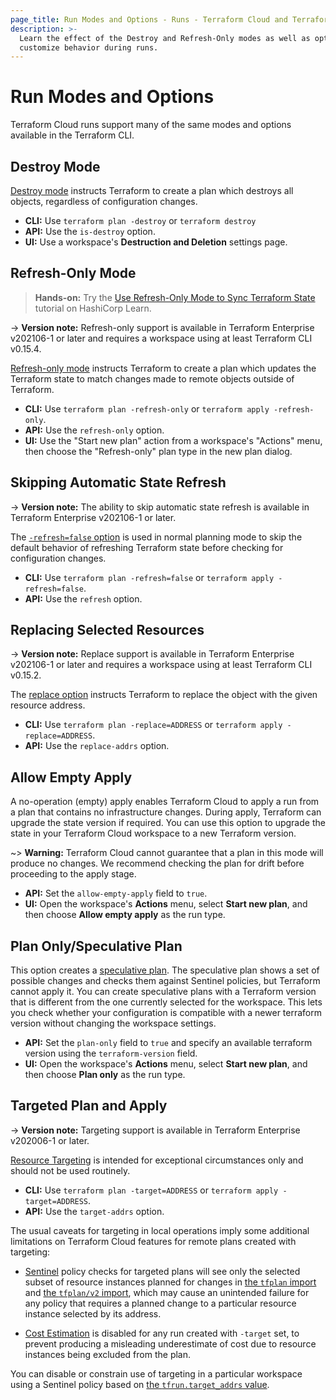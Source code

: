```yaml
---
page_title: Run Modes and Options - Runs - Terraform Cloud and Terraform Enterprise
description: >-
  Learn the effect of the Destroy and Refresh-Only modes as well as options to
  customize behavior during runs.
---
```


# Run Modes and Options

Terraform Cloud runs support many of the same modes and options available in the Terraform CLI.

## Destroy Mode

[Destroy mode](/cli/commands/plan#planning-modes) instructs Terraform to create a plan which destroys all objects, regardless of configuration changes.

- **CLI:** Use `terraform plan -destroy` or `terraform destroy`
- **API:** Use the `is-destroy` option.
- **UI:** Use a workspace's **Destruction and Deletion** settings page.

## Refresh-Only Mode

> **Hands-on:** Try the [Use Refresh-Only Mode to Sync Terraform State](https://learn.hashicorp.com/tutorials/terraform/refresh) tutorial on HashiCorp Learn.

-> **Version note:** Refresh-only support is available in Terraform Enterprise v202106-1 or later and requires a workspace using at least Terraform CLI v0.15.4.

[Refresh-only mode](/cli/commands/plan#planning-modes) instructs Terraform to create a plan which updates the Terraform state to match changes made to remote objects outside of Terraform.

- **CLI:** Use `terraform plan -refresh-only` or `terraform apply -refresh-only`.
- **API:** Use the `refresh-only` option.
- **UI:** Use the "Start new plan" action from a workspace's "Actions" menu, then choose the "Refresh-only" plan type in the new plan dialog.

## Skipping Automatic State Refresh

-> **Version note:** The ability to skip automatic state refresh is available in Terraform Enterprise v202106-1 or later.

The [`-refresh=false` option](/cli/commands/plan#refresh-false) is used in normal planning mode to skip the default behavior of refreshing Terraform state before checking for configuration changes.

- **CLI:** Use `terraform plan -refresh=false` or `terraform apply -refresh=false`.
- **API:** Use the `refresh` option.

## Replacing Selected Resources

-> **Version note:** Replace support is available in Terraform Enterprise v202106-1 or later and requires a workspace using at least Terraform CLI v0.15.2.

The [replace option](/cli/commands/plan#replace-address) instructs Terraform to replace the object with the given resource address.

- **CLI:** Use `terraform plan -replace=ADDRESS` or `terraform apply -replace=ADDRESS`.
- **API:** Use the `replace-addrs` option.

## Allow Empty Apply

A no-operation (empty) apply enables Terraform Cloud to apply a run from a plan that contains no infrastructure changes. During apply, Terraform can upgrade the state version if required. You can use this option to upgrade the state in your Terraform Cloud workspace to a new Terraform version.

~> **Warning:** Terraform Cloud cannot guarantee that a plan in this mode will produce no changes. We recommend checking the plan for drift before proceeding to the apply stage.

- **API:** Set the `allow-empty-apply` field to `true`.
- **UI:** Open the workspace's **Actions** menu, select **Start new plan**, and then choose **Allow empty apply** as the run type.

## Plan Only/Speculative Plan

This option creates a [speculative plan](/cloud-docs/run#speculative-plans). The speculative plan shows a set of possible changes and checks them against Sentinel policies, but Terraform cannot apply it. You can create speculative plans with a Terraform version that is different from the one currently selected for the workspace. This lets you check whether your configuration is compatible with a newer terraform version without changing the workspace settings.

- **API:** Set the `plan-only` field to `true` and specify an available terraform version using the `terraform-version` field.
- **UI:** Open the workspace's **Actions** menu, select **Start new plan**, and then choose **Plan only** as the run type.

## Targeted Plan and Apply

-> **Version note:** Targeting support is available in Terraform Enterprise v202006-1 or later.

[Resource Targeting](/cli/commands/plan#resource-targeting) is intended for exceptional circumstances only and should not be used routinely.

- **CLI:** Use `terraform plan -target=ADDRESS` or `terraform apply -target=ADDRESS`.
- **API:** Use the `target-addrs` option.

The usual caveats for targeting in local operations imply some additional limitations on Terraform Cloud features for remote plans created with targeting:

- [Sentinel](/cloud-docs/sentinel) policy checks for targeted plans will see only the selected subset of resource instances planned for changes in [the `tfplan` import](/cloud-docs/sentinel/import/tfplan) and [the `tfplan/v2` import](/cloud-docs/sentinel/import/tfplan-v2), which may cause an unintended failure for any policy that requires a planned change to a particular resource instance selected by its address.

- [Cost Estimation](/cloud-docs/cost-estimation) is disabled for any run created with `-target` set, to prevent producing a misleading underestimate of cost due to resource instances being excluded from the plan.

You can disable or constrain use of targeting in a particular workspace using a Sentinel policy based on [the `tfrun.target_addrs` value](/cloud-docs/sentinel/import/tfrun#value-target_addrs).

